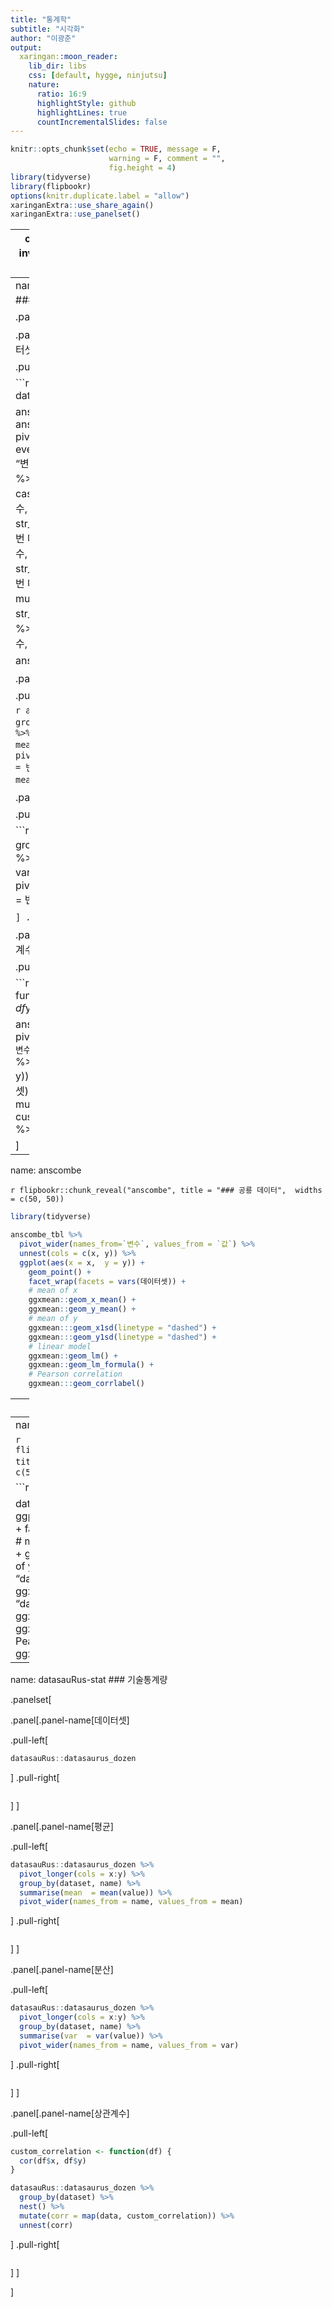 ```yaml
---
title: "통계학"
subtitle: "시각화"
author: "이광춘"
output:
  xaringan::moon_reader:
    lib_dir: libs
    css: [default, hygge, ninjutsu]
    nature:
      ratio: 16:9
      highlightStyle: github
      highlightLines: true
      countIncrementalSlides: false
---
```


```r
knitr::opts_chunk$set(echo = TRUE, message = F, 
                      warning = F, comment = "",
                      fig.height = 4)
library(tidyverse)
library(flipbookr)
options(knitr.duplicate.label = "allow")
xaringanExtra::use_share_again()
xaringanExtra::use_panelset()
```



---
class: center, middle, inverse
# Amscombe 데이터셋

---
name: anscombe-stat
### 기술통계량


.panelset[

.panel[.panel-name[데이터셋]

.pull-left[

```r
library(tidyverse)
data(anscombe)

anscombe_tbl <- anscombe %>% 
  pivot_longer(cols = everything(), names_to = "변수", values_to = "값") %>% 
  mutate(데이터셋 = case_when(str_detect(변수, "1") ~ "1번 데이터셋",
                          str_detect(변수, "2") ~ "2번 데이터셋",
                          str_detect(변수, "3") ~ "3번 데이터셋",
                          str_detect(변수, "4") ~ "4번 데이터셋")) %>% 
  mutate(변수 = str_remove(변수, "\\d")) %>% 
  select(데이터셋, 변수, 값)

anscombe_tbl
```
]
.pull-right[
```r
```
]
]

.panel[.panel-name[평균]

.pull-left[

```r
anscombe_tbl %>%
  group_by(데이터셋, 변수) %>%
  summarise(mean  = mean(값)) %>%
  pivot_wider(names_from = 변수, values_from = mean)
```
]
.pull-right[
```r
```
]
]

.panel[.panel-name[분산]

.pull-left[

```r
anscombe_tbl %>%
  group_by(데이터셋, 변수) %>%
  summarise(var  = var(값)) %>%
  pivot_wider(names_from = 변수, values_from = var)

```
]
.pull-right[
```r
```
]
]

.panel[.panel-name[상관계수]

.pull-left[

```r
custom_correlation <- function(df) {
  cor(df$x, df$y)
}

anscombe_tbl %>% 
  pivot_wider(names_from=`변수`, values_from = `값`) %>% 
  unnest(cols = c(x, y)) %>% 
  group_by(데이터셋) %>% 
  nest() %>% 
  mutate(corr = map(data, custom_correlation)) %>%
  unnest(corr)
```
]
.pull-right[
```r
```
]
]


]

---
name: anscombe

`r flipbookr::chunk_reveal("anscombe", title = "### 공룡 데이터",  widths = c(50, 50))`


```r
library(tidyverse)

anscombe_tbl %>% 
  pivot_wider(names_from=`변수`, values_from = `값`) %>% 
  unnest(cols = c(x, y)) %>% 
  ggplot(aes(x = x,  y = y)) +
    geom_point() +
    facet_wrap(facets = vars(데이터셋)) +
    # mean of x
    ggxmean::geom_x_mean() +
    ggxmean::geom_y_mean() +
    # mean of y
    ggxmean:::geom_x1sd(linetype = "dashed") +
    ggxmean:::geom_y1sd(linetype = "dashed") +
    # linear model
    ggxmean::geom_lm() +
    ggxmean::geom_lm_formula() +
    # Pearson correlation
    ggxmean:::geom_corrlabel()
```

---
class: center, middle, inverse

# 공룡 데이터

---
name: datasauRus

`r flipbookr::chunk_reveal("datasauRus", title = "### 공룡 데이터",  widths = c(50, 50))`


```r
library(tidyverse)

datasauRus::datasaurus_dozen %>%
  ggplot(aes(x = x,  y = y)) +
    geom_point() +
    facet_wrap(facets = vars(dataset)) +
    # mean of x
    ggxmean::geom_x_mean() +
    ggxmean::geom_y_mean() +
    # mean of y
    ggxmean:::geom_x1sd(linetype = "dashed") +
    ggxmean:::geom_y1sd(linetype = "dashed") +
    # linear model
    ggxmean::geom_lm() +
    ggxmean::geom_lm_formula() +
    # Pearson correlation
    ggxmean:::geom_corrlabel()
```


---
name: datasauRus-stat
### 기술통계량


.panelset[

.panel[.panel-name[데이터셋]

.pull-left[

```r
datasauRus::datasaurus_dozen
```
]
.pull-right[
```r
```
]
]


.panel[.panel-name[평균]

.pull-left[

```r
datasauRus::datasaurus_dozen %>%
  pivot_longer(cols = x:y) %>%
  group_by(dataset, name) %>%
  summarise(mean  = mean(value)) %>%
  pivot_wider(names_from = name, values_from = mean)
```
]
.pull-right[
```r
```
]
]

.panel[.panel-name[분산]

.pull-left[

```r
datasauRus::datasaurus_dozen %>%
  pivot_longer(cols = x:y) %>%
  group_by(dataset, name) %>%
  summarise(var  = var(value)) %>%
  pivot_wider(names_from = name, values_from = var)

```
]
.pull-right[
```r
```
]
]

.panel[.panel-name[상관계수]

.pull-left[

```r
custom_correlation <- function(df) {
  cor(df$x, df$y)
}

datasauRus::datasaurus_dozen %>%
  group_by(dataset) %>%
  nest() %>%
  mutate(corr = map(data, custom_correlation)) %>%
  unnest(corr)

```
]
.pull-right[
```r
```
]
]

]

